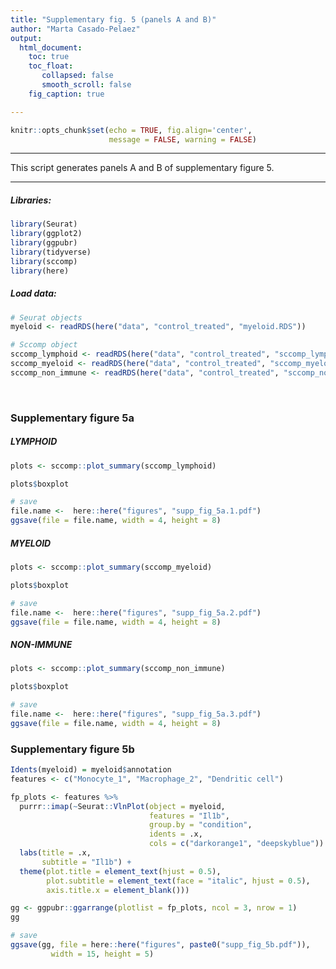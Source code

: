 ```yaml
---
title: "Supplementary fig. 5 (panels A and B)"
author: "Marta Casado-Pelaez"
output:  
  html_document:
    toc: true
    toc_float:
       collapsed: false
       smooth_scroll: false
    fig_caption: true

---
```

```r
knitr::opts_chunk$set(echo = TRUE, fig.align='center', 
                      message = FALSE, warning = FALSE)
```

---

This script generates panels A and B of supplementary figure 5. 

---


##### **Libraries:**

```r
library(Seurat)
library(ggplot2)
library(ggpubr)
library(tidyverse)
library(sccomp)
library(here)
```

##### **Load data:**

```r
# Seurat objects
myeloid <- readRDS(here("data", "control_treated", "myeloid.RDS"))

# Sccomp object
sccomp_lymphoid <- readRDS(here("data", "control_treated", "sccomp_lymphoid.RDS"))
sccomp_myeloid <- readRDS(here("data", "control_treated", "sccomp_myeloid.RDS"))
sccomp_non_immune <- readRDS(here("data", "control_treated", "sccomp_non_immune.RDS"))
```


\

### **Supplementary figure 5a**

##### **LYMPHOID**
```r
plots <- sccomp::plot_summary(sccomp_lymphoid) 

plots$boxplot

# save
file.name <-  here::here("figures", "supp_fig_5a.1.pdf")
ggsave(file = file.name, width = 4, height = 8)
```

##### **MYELOID**
```r
plots <- sccomp::plot_summary(sccomp_myeloid) 

plots$boxplot

# save
file.name <-  here::here("figures", "supp_fig_5a.2.pdf")
ggsave(file = file.name, width = 4, height = 8)
```

##### **NON-IMMUNE**
```r
plots <- sccomp::plot_summary(sccomp_non_immune) 

plots$boxplot

# save
file.name <-  here::here("figures", "supp_fig_5a.3.pdf")
ggsave(file = file.name, width = 4, height = 8)
```


### **Supplementary figure 5b**

```r
Idents(myeloid) = myeloid$annotation
features <- c("Monocyte_1", "Macrophage_2", "Dendritic cell")

fp_plots <- features %>%
  purrr::imap(~Seurat::VlnPlot(object = myeloid, 
                               features = "Il1b", 
                               group.by = "condition", 
                               idents = .x, 
                               cols = c("darkorange1", "deepskyblue")) +
  labs(title = .x, 
       subtitle = "Il1b") +
  theme(plot.title = element_text(hjust = 0.5), 
        plot.subtitle = element_text(face = "italic", hjust = 0.5),
        axis.title.x = element_blank()))

gg <- ggpubr::ggarrange(plotlist = fp_plots, ncol = 3, nrow = 1)
gg

# save
ggsave(gg, file = here::here("figures", paste0("supp_fig_5b.pdf")), 
         width = 15, height = 5)
```